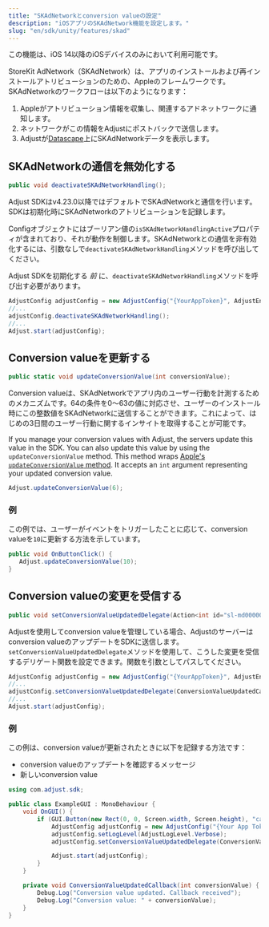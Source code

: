 ```yaml
---
title: "SKAdNetworkとconversion valueの設定"
description: "iOSアプリのSKAdNetwork機能を設定します。"
slug: "en/sdk/unity/features/skad"
---
```

<callout type="important"> 

この機能は、iOS 14以降のiOSデバイスのみにおいて利用可能です。
</Callout> 

StoreKit AdNetwork（SKAdNetwork）は、アプリのインストールおよび再インストールアトリビューションのための、Appleのフレームワークです。SKAdNetworkのワークフローは以下のようになります：

1. Appleがアトリビューション情報を収集し、関連するアドネットワークに通知します。
2. ネットワークがこの情報をAdjustにポストバックで送信します。
3. Adjustが[Datascape](https://help.adjust.com/en/suite/article/datascape)上にSKAdNetworkデータを表示します。

SKAdNetworkの通信を無効化する
--------------------

```cs
public void deactivateSKAdNetworkHandling();
```

<minorversion added="v4.23.0"> 

Adjust SDKはv4\.23\.0以降ではデフォルトでSKAdNetworkと通信を行います。SDKは初期化時にSKAdNetworkのアトリビューションを記録します。
</MinorVersion> 

Configオブジェクトにはブーリアン値の`isSKAdNetworkHandlingActive`プロパティが含まれており、それが動作を制御します。SKAdNetworkとの通信を非有効化するには、引数なしで`deactivateSKAdNetworkHandling`メソッドを呼び出してください。
<callout type="important"> 

Adjust SDKを初期化する *前* に、`deactivateSKAdNetworkHandling`メソッドを呼び出す必要があります。
</Callout> 

```cs
AdjustConfig adjustConfig = new AdjustConfig("{YourAppToken}", AdjustEnvironment.Sandbox, true);
//...
adjustConfig.deactivateSKAdNetworkHandling();
//...
Adjust.start(adjustConfig);
```

Conversion valueを更新する
---------------------

```cs
public static void updateConversionValue(int conversionValue);
```

Conversion valueは、SKAdNetworkでアプリ内のユーザー行動を計測するためのメカニズムです。64の条件を0～63の値に対応させ、ユーザーのインストール時にこの整数値をSKAdNetworkに送信することができます。これによって、はじめの3日間のユーザー行動に関するインサイトを取得することが可能です。

If you manage your conversion values with Adjust, the servers update this value in the SDK. You can also update this value by using the `updateConversionValue` method. This method wraps [Apple's `updateConversionValue` method](https://developer.apple.com/documentation/storekit/skadnetwork/3566697-updateconversionvalue). It accepts an `int` argument representing your updated conversion value.

```cs
Adjust.updateConversionValue(6);
```

### 例

この例では、ユーザーがイベントをトリガーしたことに応じて、conversion valueを`10`に更新する方法を示しています。

```cs
public void OnButtonClick() {
   Adjust.updateConversionValue(10);
}
```

Conversion valueの変更を受信する
------------------------

```cs
public void setConversionValueUpdatedDelegate(Action<int id="sl-md0000000"> conversionValueUpdatedDelegate, string sceneName = "Adjust");
```

Adjustを使用してconversion valueを管理している場合、Adjustのサーバーはconversion valueのアップデートをSDKに送信します。`setConversionValueUpdatedDelegate`メソッドを使用して、こうした変更を受信するデリゲート関数を設定できます。関数を引数としてパスしてください。

```cs
AdjustConfig adjustConfig = new AdjustConfig("{YourAppToken}", AdjustEnvironment.Sandbox, true);
//...
adjustConfig.setConversionValueUpdatedDelegate(ConversionValueUpdatedCallback);
//...
Adjust.start(adjustConfig);
```

### 例

この例は、conversion valueが更新されたときに以下を記録する方法です：

* conversion valueのアップデートを確認するメッセージ
* 新しいconversion value

```cs
using com.adjust.sdk;

public class ExampleGUI : MonoBehaviour {
    void OnGUI() {
        if (GUI.Button(new Rect(0, 0, Screen.width, Screen.height), "callback")) {
            AdjustConfig adjustConfig = new AdjustConfig("{Your App Token}", AdjustEnvironment.Sandbox);
            adjustConfig.setLogLevel(AdjustLogLevel.Verbose);
            adjustConfig.setConversionValueUpdatedDelegate(ConversionValueUpdatedCallback);

            Adjust.start(adjustConfig);
        }
    }

    private void ConversionValueUpdatedCallback(int conversionValue) {
        Debug.Log("Conversion value updated. Callback received");
        Debug.Log("Conversion value: " + conversionValue);
    }
}
```

